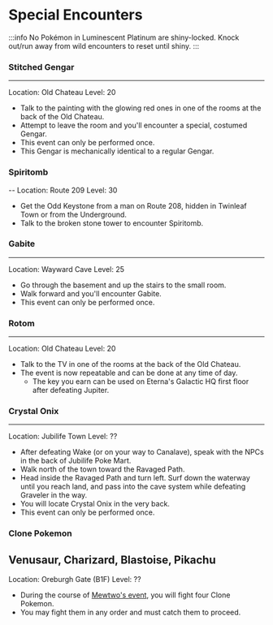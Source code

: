# Special Encounters
:::info
No Pokémon in Luminescent Platinum are shiny-locked. Knock out/run away from wild encounters to reset until shiny.
:::
### Stitched Gengar
---
Location: Old Chateau
Level: 20
- Talk to the painting with the glowing red ones in one of the rooms at the back of the Old Chateau.
- Attempt to leave the room and you'll encounter a special, costumed Gengar.
- This event can only be performed once.
- This Gengar is mechanically identical to a regular Gengar.

### Spiritomb
--
Location: Route 209
Level: 30
- Get the Odd Keystone from a man on Route 208, hidden in Twinleaf Town or from the Underground.
- Talk to the broken stone tower to encounter Spiritomb.

### Gabite
---
Location: Wayward Cave
Level: 25
- Go through the basement and up the stairs to the small room.
- Walk forward and you'll encounter Gabite.
- This event can only be performed once.

### Rotom
---
Location: Old Chateau
Level: 20
- Talk to the TV in one of the rooms at the back of the Old Chateau.
- The event is now repeatable and can be done at any time of day.
	- The key you earn can be used on Eterna's Galactic HQ first floor after defeating Jupiter.
	
### Crystal Onix
---
Location: Jubilife Town
Level: ??
- After defeating Wake (or on your way to Canalave), speak with the NPCs in the back of Jubilife Poke Mart.
- Walk north of the town toward the Ravaged Path.
- Head inside the Ravaged Path and turn left. Surf down the waterway until you reach land, and pass into the cave system while defeating Graveler in the way.
- You will locate Crystal Onix in the very back.
- This event can only be performed once.
	
### Clone Pokemon
Venusaur, Charizard, Blastoise, Pikachu
---
Location: Oreburgh Gate (B1F)
Level: ??
- During the course of [Mewtwo's event](.category/special-encounters/legendaries.mdx#Mewtwo), you will fight four Clone Pokemon.
- You may fight them in any order and must catch them to proceed.
